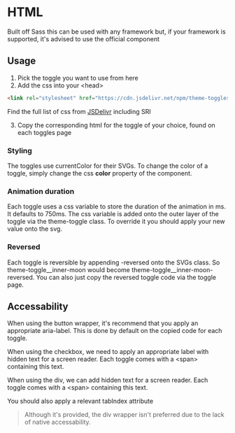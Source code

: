 
# HTML
Built off Sass this can be used with any framework but, if your framework is supported, it's advised to use the official component

## Usage
1. Pick the toggle you want to use from <Link href="/"><a className="text-blue-500">here</a></Link>
1. Add the css into your \<head\>
```html
<link rel="stylesheet" href="https://cdn.jsdelivr.net/npm/theme-toggles@{html-version}/build/{toggle name}.css">
```
<p className="text-xl py-4"> Find the full list of css from <a href="https://www.jsdelivr.com/package/npm/theme-toggles?path=build" className="text-blue-500">JSDelivr</a> including SRI</p>

3. Copy the corresponding html for the toggle of your choice, found on each toggles page

### Styling
The toggles use currentColor for their SVGs. To change the color of a toggle, simply change the css <b>color</b> property of the component.

### Animation duration
Each toggle uses a css variable to store the duration of the animation in ms. It defaults to 750ms. The css variable is added onto the outer layer of the toggle via the theme-toggle class. To override it you should apply your new value onto the svg.

### Reversed
Each toggle is reversible by appending -reversed onto the SVGs class. So theme-toggle__inner-moon would become theme-toggle__inner-moon-reversed.
You can also just copy the reversed toggle code via the toggle page.

## Accessability 

When using the button wrapper, it's recommend that you apply an appropriate <span className="dark:bg-dark-50 bg-zinc-200 p-1 rounded">aria-label</span>. This is done by default on the copied code for each toggle.

When using the checkbox, we need to apply an appropriate label with hidden text for a screen reader. Each toggle comes with a \<span\> containing this text.

When using the div, we can add hidden text for a screen reader. Each toggle comes with a \<span\> containing this text.

You should also apply a relevant <span className="dark:bg-dark-50 bg-zinc-200 p-1 rounded">tabIndex</span> attribute

> Although it's provided, the div wrapper isn't preferred due to the lack of native accessability.



